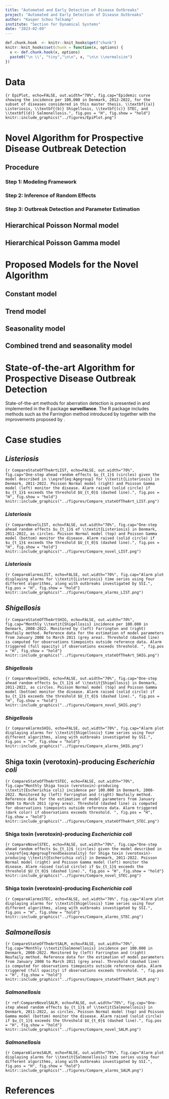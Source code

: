 ```yaml
---
title: "Automated and Early Detection of Disease Outbreaks"
project: "Automated and Early Detection of Disease Outbreaks"
author: "Kasper Schou Telkamp"
institute: "Section for Dynamical Systems"
date: "2023-02-09"
---
```


```r
def.chunk.hook  <- knitr::knit_hooks$get("chunk")
knitr::knit_hooks$set(chunk = function(x, options) {
  x <- def.chunk.hook(x, options)
  paste0("\n \\", "tiny","\n\n", x, "\n\n \\normalsize")
})

```

# Data

```{r EpiPlot, echo=FALSE, out.width="70%", fig.cap="Epidemic curve showing the incidence per 100,000 in Denmark, 2012-2022, for the subset of diseases considered in this master thesis. \\textbf{(a)} Listeriosis, \\textbf{(b)} Shigellosis, \\textbf{(c)} STEC, and \\textbf{(d)} Salmonellosis.", fig.pos = "H", fig.show = "hold"}
knitr::include_graphics("../figures/EpiPlot.png")
```

# Novel Algorithm for Prospective Disease Outbreak Detection

## Procedure

### Step 1: Modeling Framework

\begin{itemize}
  \item Assume a hierarchical Poisson Normal or Poisson Gamma model to reference data using a log link.
  \item Assume count is proportional to population size $n$
  \item Incorporate covariates by supplying a model formula on the form.
  \begin{equation}
    \log(\lambda_{it})=\boldsymbol x_{it}\boldsymbol \beta+\log(n_{it}), \quad i=1,\dots,m, \quad t=1,\dots,T
  \end{equation}
  \item Account for structural changes in the time series using a rolling window of width $k$.
\end{itemize}

### Step 2: Inference of Random Effects

\begin{itemize}
  \item Infer one-step ahead random effects $u_{i{t_0}}$ for each group using the fitted model.
  \item Define outbreak detection threshold $U_{t_0}$ as a quantile of the second stage model's random effects distribution
  \item Use either a Gaussian or Gamma distribution with respective plug-in estimates
\end{itemize}

### Step 3: Outbreak Detection and Parameter Estimation

\begin{itemize}
  \item Compare inferred random effects $u_{i{t_0}}$ to an upper bound $U_{t_0}$
  \item Raise and alarm if the inferred random effect exceeds the upper bound, i.e. $u_{i{t_0}}>U_{t_0}$
  \item Omit outbreak related observations from future parameter estimation, reducing the rolling window's sample size until the observation is discarded.
\end{itemize}

## Hierarchical Poisson Normal model

\begin{subequations} \label{eq:PoisN}
  \begin{alignat}{2}
    \boldsymbol{Y|u} &\sim \Pois \big( \boldsymbol{\lambda} \exp(\boldsymbol{u}) \big) \label{eq:pois_n0} \\ 
    \boldsymbol{u} &\sim \N(\boldsymbol{0},I\sigma^2) \label{eq:pois_n1}
  \end{alignat}
\end{subequations}

## Hierarchical Poisson Gamma model

\begin{subequations} \label{eq:PoisGam}
  \begin{alignat}{2}
    \boldsymbol{Y|u} &\sim \Pois (\boldsymbol{\lambda u}) \label{eq:pois_g0} \\ 
    \boldsymbol{u} &\sim \G(\boldsymbol 1/\phi,\phi) \label{eq:pois_g1}
  \end{alignat}
\end{subequations}

# Proposed Models for the Novel Algorithm

## Constant model

\begin{equation}\label{eq:Agegroup}
  \log(\lambda_{it}) = \beta(ageGroup_{i}) + \log(n_{it})
\end{equation}

\begin{itemize}
  \item $\lambda_{it}$ is the outbreak intensity at time $t$ for age group $i$.
  \item $\beta(ageGroup_{i})$ is the fixed effect specific to age group $i$.
  \item $\log(n_{it})$ acts as an offset, accounting for the population size at time $t$ for age group $i$.
\end{itemize}

## Trend model

\begin{equation}
  \log(\lambda_{it})=\beta(ageGroup_{i}) + \beta_{trend} t + \log(n_{it})
\end{equation}

\begin{itemize}
  \item In addition to Model 1, includes a trend component.
  \item $\beta_{trend}$ quantifies the rate of change in the outbreak intensity over time.
\end{itemize}

## Seasonality model

\begin{equation}
\log(\lambda_{it})=\beta(ageGroup_{i})+ \sin \big(\frac{2\pi\cdot \tau_t}{12}\big) \beta_{\sin} + \cos \big(2\frac{\pi\cdot \tau_t}{12}\big) \beta_{\cos} + \log(n_{it})
\end{equation}

\begin{itemize}
  \item In addition to Model 1, incorporates an annual seasonality pattern.
  \item $\tau_t$ represents the time period $t$ within a year (1-12).
  \item $\beta_{\sin}$ and $\beta_{\cos}$ capture the effect of the seasonal pattern.
\end{itemize}

## Combined trend and seasonality model

\begin{equation}\label{eq:AgegroupTrendSeasonality}
  \log(\lambda_{it})=\beta(ageGroup_{i}) + \beta_{trend} t + \sin \big(\frac{2\pi\cdot \tau_t}{12}\big) \beta_{\sin} + \cos \big(\frac{2\pi\cdot \tau_t}{12}\big)\beta_{\cos} + \log(n_{it})
\end{equation}

\begin{itemize}
  \item Builds upon previous models, combining trend and seasonality components.
  \item Includes both $\beta_{trend}$ and $\beta_{\sin}$/$\beta_{\cos}$ parameters.
\end{itemize}

# State-of-the-art Algorithm for Prospective Disease Outbreak Detection

State-of-the-art methods for aberration detection is presented in \cite{Salmon_2016} and implemented in the R package **surveillance**. The R package includes methods such as the Farrington method introduced by \cite{Farrington_1996} together with the improvements proposed by \cite{Noufaily_2013}.




# Case studies

## *Listeriosis*

```{r CompareStateOfTheArtLIST, echo=FALSE, out.width="70%", fig.cap="One-step ahead random effects $u_{t_1}$ (circles) given the model described in \\eqref{eq:Agegroup} for \\textit{Listeriosis} in Denmark, 2011-2022. Poisson Normal model (right) and Poisson Gamma model (left) monitor the disease. Alarm raised (solid circle) if $u_{t_1}$ exceeds the threshold $U_{t_0}$ (dashed line).", fig.pos = "H", fig.show = "hold"}
knitr::include_graphics("../figures/Compare_stateOfTheArt_LIST.png")
```

### *Listeriosis*

```{r CompareNovelLIST, echo=FALSE, out.width="70%", fig.cap="One-step ahead random effects $u_{t_1}$ of \\textit{Listeriosis} in Denmark, 2011-2022, as circles. Poisson Normal model (top) and Poisson Gamma model (bottom) monitor the disease. Alarm raised (solid circle) if $u_{t_1}$ exceeds the threshold $U_{t_0}$ (dashed line).", fig.pos = "H", fig.show = "hold"}
knitr::include_graphics("../figures/Compare_novel_LIST.png")
```

### *Listeriosis*

```{r CompareAlarmsLIST, echo=FALSE, out.width="70%", fig.cap="Alarm plot displaying alarms for \\textit{Listeriosis} time series using four different algorithms, along with outbreaks investigated by SSI.", fig.pos = "H", fig.show = "hold"}
knitr::include_graphics("../figures/Compare_alarms_LIST.png")
```

## *Shigellosis*

```{r CompareStateOfTheArtSHIG, echo=FALSE, out.width="70%", fig.cap="Monthly \\textit{Shigellosis} incidence per 100.000 in Denmark, 2008-2022. Monitored by (left) Farrington and (right) Noufaily method. Reference data for the estimation of model parameters from January 2008 to March 2011 (grey area). Threshold (dashed line) is computed for observations timepoints outside reference data. Alarm triggered (full opacity) if observations exceeds threshold. ", fig.pos = "H", fig.show = "hold"}
knitr::include_graphics("../figures/Compare_stateOfTheArt_SHIG.png")
```

### *Shigellosis*

```{r CompareNovelSHIG, echo=FALSE, out.width="70%", fig.cap="One-step ahead random effects $u_{t_1}$ of \\textit{Shigellosis} in Denmark, 2011-2022, as circles. Poisson Normal model (top) and Poisson Gamma model (bottom) monitor the disease. Alarm raised (solid circle) if $u_{t_1}$ exceeds the threshold $U_{t_0}$ (dashed line).", fig.pos = "H", fig.show = "hold"}
knitr::include_graphics("../figures/Compare_novel_SHIG.png")
```

### *Shigellosis*

```{r CompareAlarmsSHIG, echo=FALSE, out.width="70%", fig.cap="Alarm plot displaying alarms for \\textit{Shigellosis} time series using four different algorithms, along with outbreaks investigated by SSI.", fig.pos = "H", fig.show = "hold"}
knitr::include_graphics("../figures/Compare_alarms_SHIG.png")
```

## Shiga toxin (verotoxin)-producing *Escherichia coli*

```{r CompareStateOfTheArtSTEC, echo=FALSE, out.width="70%", fig.cap="Monthly Shiga toxin (verotoxin)-producing \\textit{Escherichia coli} incidence per 100.000 in Denmark, 2008-2022. Monitored by (left) Farrington and (right) Noufaily method. Reference data for the estimation of model parameters from January 2008 to March 2011 (grey area). Threshold (dashed line) is computed for observations timepoints outside reference data. Alarm triggered (dark color) if observations exceeds threshold. ", fig.pos = "H", fig.show = "hold"}
knitr::include_graphics("../figures/Compare_stateOfTheArt_STEC.png")
```

### Shiga toxin (verotoxin)-producing *Escherichia coli*

```{r CompareNovelSTEC, echo=FALSE, out.width="70%", fig.cap="One-step ahead random effects $u_{t_1}$ (circles) given the model described in \\eqref{eq:AgegroupTrendSeasonality} for Shiga toxin (verotoxin)-producing \\textit{Escherichia coli} in Denmark, 2011-2022. Poisson Normal model (right) and Poisson Gamma model (left) monitor the disease. Alarm raised (solid circle) if $u_{t_1}$ exceeds the threshold $U_{t_0}$ (dashed line).", fig.pos = "H", fig.show = "hold"}
knitr::include_graphics("../figures/Compare_novel_STEC.png")
```

### Shiga toxin (verotoxin)-producing *Escherichia coli*

```{r CompareAlarmsSTEC, echo=FALSE, out.width="70%", fig.cap="Alarm plot displaying alarms for \\textit{Shigellosis} time series using four different algorithms, along with outbreaks investigated by SSI.", fig.pos = "H", fig.show = "hold"}
knitr::include_graphics("../figures/Compare_alarms_STEC.png")
```

## *Salmonellosis*

```{r CompareStateOfTheArtSALM, echo=FALSE, out.width="70%", fig.cap="Monthly \\textit{Salmonellosis} incidence per 100.000 in Denmark, 2008-2022. Monitored by (left) Farrington and (right) Noufaily method. Reference data for the estimation of model parameters from January 2008 to March 2011 (grey area). Threshold (dashed line) is computed for observations timepoints outside reference data. Alarm triggered (full opacity) if observations exceeds threshold. ", fig.pos = "H", fig.show = "hold"}
knitr::include_graphics("../figures/Compare_stateOfTheArt_SALM.png")
```

### *Salmonellosis*


```{r ref:CompareNovelSALM, echo=FALSE, out.width="70%", fig.cap="One-step ahead random effects $u_{t_1}$ of \\textit{Salmonellosis} in Denmark, 2011-2022, as circles. Poisson Normal model (top) and Poisson Gamma model (bottom) monitor the disease. Alarm raised (solid circle) if $u_{t_1}$ exceeds the threshold $U_{t_0}$ (dashed line).", fig.pos = "H", fig.show = "hold"}
knitr::include_graphics("../figures/Compare_novel_SALM.png")
```

### *Salmonellosis*

```{r CompareAlarmsSALM, echo=FALSE, out.width="70%", fig.cap="Alarm plot displaying alarms for \\textit{Salmonellosis} time series using four different algorithms, along with outbreaks investigated by SSI.", fig.pos = "H", fig.show = "hold"}
knitr::include_graphics("../figures/Compare_alarms_SALM.png")
```

# References

\printbibliography[heading=none]







